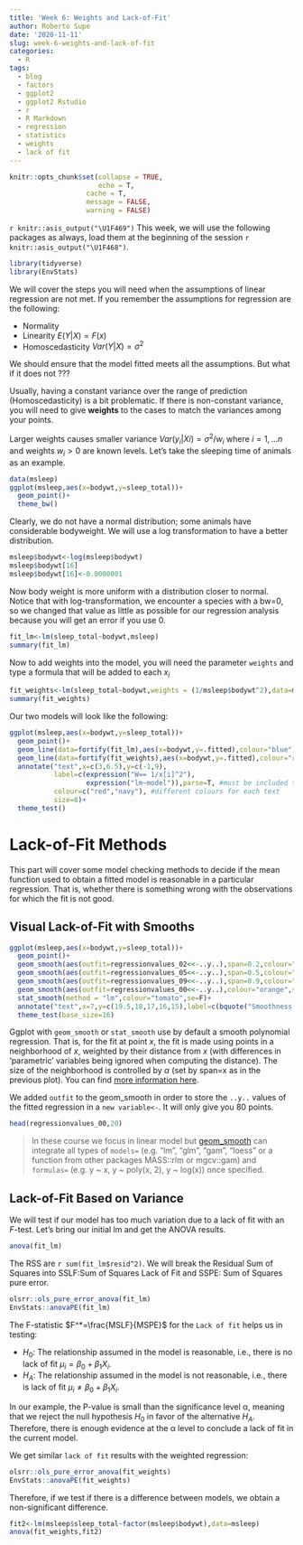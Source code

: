 ```yaml
---
title: 'Week 6: Weights and Lack-of-Fit'
author: Roberto Supe
date: '2020-11-11'
slug: week-6-weights-and-lack-of-fit
categories:
  - R
tags:
  - blog
  - factors
  - ggplot2
  - ggplot2 Rstudio
  - r
  - R Markdown
  - regression
  - statistics
  - weights
  - lack of fit
---
```


```r
knitr::opts_chunk$set(collapse = TRUE,
                      echo = T,
                   cache = T,
                   message = FALSE,
                   warning = FALSE)
```

`r knitr::asis_output("\U1F469")` This week, we will use the following packages as always, load them at the beginning of the session `r knitr::asis_output("\U1F468")`.

```r
library(tidyverse)
library(EnvStats)
```

We will cover the steps you will need when the assumptions of linear regression are not met.
If you remember the assumptions for regression are the following:

* Normality
* Linearity $E(Y|X)=F(x)$
* Homoscedasticity $Var(Y|X)=\sigma^2$

We should ensure that the model fitted meets all the assumptions. But what if it does not ???

Usually, having a constant variance over the range of prediction (Homoscedasticity) is a bit problematic. If there is non-constant variance, you will need to give **weights** to the cases to match the variances among your points.

Larger weights causes smaller variance $Var(y_{i}|Xi)=\sigma^2/w_{i}$ where $i=1,...n$ and weights $w_{i}>0$ are known levels. Let's take the sleeping time of animals as an example.

```r
data(msleep)
ggplot(msleep,aes(x=bodywt,y=sleep_total))+
  geom_point()+
  theme_bw()
```

Clearly, we do not have a normal distribution; some animals have considerable bodyweight. We will use a log transformation to have a better distribution. 
```r
msleep$bodywt<-log(msleep$bodywt)
msleep$bodywt[16]
msleep$bodywt[16]<-0.0000001
```

Now body weight is more uniform with a distribution closer to normal. Notice that with log-transformation, we encounter a species with a bw=0, so we changed that value as little as possible for our regression analysis because you will get an error if you use 0.

```r
fit_lm<-lm(sleep_total~bodywt,msleep)
summary(fit_lm)
```

Now to add weights into the model, you will need the parameter `weights` and type a formula that will be added to each $x_i$

```r
fit_weights<-lm(sleep_total~bodywt,weights = (1/msleep$bodywt^2),data=msleep)
summary(fit_weights)
```

Our two models will look like the following: 

```r
ggplot(msleep,aes(x=bodywt,y=sleep_total))+
  geom_point()+
  geom_line(data=fortify(fit_lm),aes(x=bodywt,y=.fitted),colour="blue")+
  geom_line(data=fortify(fit_weights),aes(x=bodywt,y=.fitted),colour="red")+
  annotate("text",x=c(3,6.5),y=c(-1,9),
           label=c(expression("W== 1/x[i]^2"),
                   expression("lm~model")),parse=T, #must be included to have the right format
           colour=c("red","navy"), #different colours for each text
           size=8)+
  theme_test()
```

# Lack-of-Fit Methods

This part will cover some model checking methods to decide if the mean function used to obtain a fitted model is reasonable in a particular regression. That is, whether there is something wrong with the observations for which the fit is not good.

## Visual Lack-of-Fit with Smooths

```r
ggplot(msleep,aes(x=bodywt,y=sleep_total))+
  geom_point()+
  geom_smooth(aes(outfit=regressionvalues_02<<-..y..),span=0.2,colour="steelblue",se=F)+
  geom_smooth(aes(outfit=regressionvalues_05<<-..y..),span=0.5,colour="darkgreen",se=F)+
  geom_smooth(aes(outfit=regressionvalues_09<<-..y..),span=0.9,colour="violet",se=F)+
  geom_smooth(aes(outfit=regressionvalues_00<<-..y..),colour="orange",se=F)+
  stat_smooth(method = "lm",colour="tomato",se=F)+
  annotate("text",x=7,y=c(19.5,18,17,16,15),label=c(bquote("Smoothness value="~alpha),"0.2","0.5","0.9","default") ,colour=c("black","steelblue","darkgreen","violet","orange"),parse=T)+
  theme_test(base_size=16)
```

Ggplot with `geom_smooth` or `stat_smooth` use by default a smooth polynomial regression. That is, for the fit at point $x$, the fit is made using points in a neighborhood of $x$, weighted by their distance from $x$ (with differences in ‘parametric’ variables being ignored when computing the distance). The size of the neighborhood is controlled by $\alpha$ (set by span=x as in the previous plot). You can find [more information here](https://rdrr.io/r/stats/loess.html).

We added `outfit` to the geom_smooth in order to store the `..y..` values of the fitted regression in a `new variable<-`. It will only give you 80 points. 

```r
head(regressionvalues_00,20)
```

> In these course we focus in linear model but [geom_smooth](https://ggplot2.tidyverse.org/reference/geom_smooth.html) can integrate all types of `models=` (e.g. "lm", "glm", "gam", "loess" or a function from other packages MASS::rlm or mgcv::gam) and `formulas=` (e.g. y ~ x, y ~ poly(x, 2), y ~ log(x)) once specified. 


## Lack-of-Fit Based on Variance

We will test if our model has too much variation due to a lack of fit with an *F*-test. Let's bring our initial lm and get the ANOVA results.

```r
anova(fit_lm)
```

The RSS are `r sum(fit_lm$resid^2)`. We will break the Residual Sum of Squares into SSLF:Sum of Squares Lack of Fit and SSPE: Sum of Squares pure error. 

```r
olsrr::ols_pure_error_anova(fit_lm)
EnvStats::anovaPE(fit_lm)
```

The F-statistic $F^*=\frac{MSLF}{MSPE}$ for the `Lack of fit` helps us in testing:

* $H_0$: The relationship assumed in the model is reasonable, i.e., there is no lack of fit $\mu_i=\beta_0+\beta_1X_i$.
* $H_A$: The relationship assumed in the model is not reasonable, i.e., there is lack of fit $\mu_i\neq\beta_0+\beta_1X_i$.

In our example, the P-value is small than the significance level α, meaning that we reject the null hypothesis $H_0$ in favor of the alternative $H_A$. Therefore, there is enough evidence at the α level to conclude a lack of fit in the current model.

We get similar `lack of fit` results with the weighted regression:

```r
olsrr::ols_pure_error_anova(fit_weights)
EnvStats::anovaPE(fit_weights)
```
Therefore, if we test if there is a difference between models, we obtain a non-significant difference.

```r
fit2<-lm(msleep$sleep_total~factor(msleep$bodywt),data=msleep)
anova(fit_weights,fit2)
```

